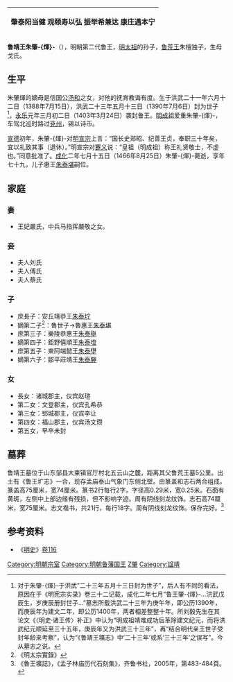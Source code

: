 {| class="toccolours" style="float: right; width: 16em; margin: 0 0 1em 1em; font-size: 100%; clear:right;" cellspacing="5"
|-
!{{VH1|鲁藩字辈诗}}
{{Vtext|}}
{{Vtext|[[明太祖|明太祖]]}}
{{Vtext|}}
{{VtextStart}}肇泰阳当健{{VtextEnd}}
{{VtextStart}}观颐寿以弘{{VtextEnd}}
{{VtextStart}}振举希兼达{{VtextEnd}}
{{VtextStart}}康庄遇本宁{{VtextEnd}}
|}
'''鲁靖王朱肇-{煇}-'''（{{bd|1388年|7月15日|1466年|8月25日}}），明朝第二代鲁王，[[明太祖|明太祖]]的孙子，[[鲁荒王|鲁荒王]]朱檀独子，生母戈氏。

==生平==
朱肇煇的嫡母是信国公[[汤和|汤和]]之女，对他的抚育教诲有度。生于洪武二十一年六月十二日（1388年7月15日），洪武二十三年五月十三日（1390年7月6日）封为世子<ref>对于朱肇-{煇}-于洪武“二十三年五月十三日封为世子”，后人有不同的看法，原因在于《明宪宗实录》卷三十二记载，成化二年七月“鲁王肇-{煇}-…洪武戊辰生，岁庚辰册封世子…”墓志所载洪武二十三年为庚午年，即公历1390年，而庚辰年为建文二年，即公历1400年，两者相差整整十年。所刘毅先生在其论文《〈明史·诸王传〉补正》中认为“明成祖靖难成功后革除建文纪元，而将洪武纪元顺延至三十五年，庚辰年又为洪武三十三年”，再“结合明代亲王世子受封年龄来考察”，认为“《鲁靖王壙志》中‘二十三年’或系‘三十三年’之误写”。今从墓志之说。</ref>，[[永乐|永乐]]元年三月初二日（1403年3月24日）袭封鲁王。[[明成祖|明成祖]]爱重朱肇-{煇}-，车驾北巡时路过[[兗州|兗州]]，锡以诗币。

[[宣德|宣德]]初年，朱肇-{煇}-对[[明宣宗|明宣宗]]上言：“国长史郑昭、纪善王贞，奉职三十年矣，宜以礼致其事（退休）。”明宣宗对[[蹇义|蹇义]]说：“皇祖（明成祖）称王礼贤敬士，不虚也。”同意批准了。[[成化|成化]]二年七月十五日（1466年8月25日）朱肇-{煇}-薨逝，享年七十九，儿子惠王[[朱泰堪|朱泰堪]]嗣位。

==家庭==
===妻===
*王妃嚴氏，中兵马指挥嚴敬之女。

===妾===
*夫人刘氏
*夫人傅氏
*夫人蔡氏

===子===
*庶長子：安丘靖恭王[[朱泰坾|朱泰坾]]
*嫡第二子<ref name="a">《明太宗實錄》</ref>：魯世子→魯惠王[[朱泰堪|朱泰堪]]
*庶第三子：樂陵恭惠王[[朱泰𡒊|朱泰𡒊]]
*嫡第四子：鉅野僖順王[[朱泰墱|朱泰墱]]
*庶第五子：東阿端懿王[[朱泰壄|朱泰壄]]
*嫡第六子：鄒平莊靖王[[朱泰塍|朱泰塍]]

===女===
*長女：诸城郡主，仪宾赵瑄
*第二女：文登郡主，仪宾孔希恭
*第三女：郓城郡主，仪宾李让
*第四女：福山郡主，仪宾汤文瓒
*第五女，早卒未封

==墓葬==
鲁靖王墓位于山东邹县大束镇官厅村北五云山之麓，距离其父鲁荒王墓5公里。出土有《鲁王圹志》一合，现存孟庙泰山气象门东侧北壁。由篆盖和志石两合组成。篆盖高75厘米，宽74厘米。篆书2行每行2字。字径高0.29米，宽0.25米。石面有黄斑，左侧中上部边缘有残损，但不影响字迹。周有阴线刻龙纹饰。志石高74厘米，宽75厘米。志文楷书，共21行，每行18字。周有阴线刻龙纹饰。保存完好。<ref>《魯王壙誌》，《孟子林庙历代石刻集》，齐鲁书社，2005年，第483-484頁。</ref>
{{Quotation|
[篆蓋]魯王壙誌<br>
[誌文]魯王壙誌<br>
王讳肇-{煇}-，鲁荒王之子，母戈氏。洪武二十一年六月十二日生，二十三年五月十三日封为世子，永乐元年三月初二日袭封鲁王。成化二年七月十五日以疾薨。享年七十有九。<br>
讣闻，上辍视朝三日，遣官致祭，谥曰靖，命有司治丧葬如礼。<br>
妃严氏，中兵马指挥敬之女。子六人：泰堪封世子，泰坾封安丘，泰𡒊封乐陵，泰墱封钜野，泰-{壄}-封东阿，泰塍封邹平，皆郡王。女五人，封诸城、文登、郓城、福山，皆郡主。第五女未封，早丧。孙男一十九人，阳铸封世孙，阳鐆、阳蓥、阳镡皆封各郡王长子，阳鎜、阳𨧳、阳鍾、阳錧、阳鑗、阳鉥、阳锱、阳镖皆封镇国将军，阳鍓、阳䤭、阳铢、阳钺、阳𨮖、阳鋑、阳鎕皆未封。孙女一十五人，封栖霞、章丘、朝城、蒲台、莱芜、棠邑、泗水、益都、鱼台、寿张，皆县主，五人未封。曾孙男一十四人，曾孙女一十人，皆幼。以本年十一月十六日葬于邹县五云山之原。<br>
呜呼！王生长亲藩，早承爵位，宜享遐寿，而遽止于斯，岂非命耶！爰述其概，纳诸幽圹，用垂不朽-{云}-。
}}

==参考资料==
{{reflist}}
*《[[明史|明史]]》[[s:明史/卷116|卷116]]

{{s-start}}
{{s-off|[[明朝藩王列表|大明封国国王]]}}
{{s-bef|before=父荒王[[朱檀|朱檀]]}}
{{s-ttl|title=[[明朝藩王列表_(鲁王系)|明魯國亲王]]|years=1403年－1466年}}
{{s-aft|after=子惠王[[朱泰堪|朱泰堪]]}}
{{end}}

[[Category:明朝宗室|Category:明朝宗室]]
[[Category:明朝鲁藩国王|Category:明朝鲁藩国王]]
[[Category:朱姓|Z肇]]
[[Category:諡靖|Category:諡靖]]